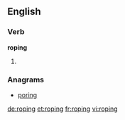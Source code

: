 ==English==

===Verb===
'''roping'''

# {{present participle of|rope}}

===Anagrams===
* [[poring#English|poring]]

[[de:roping]]
[[et:roping]]
[[fr:roping]]
[[vi:roping]]
